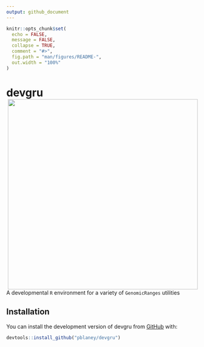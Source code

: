 ```yaml
---
output: github_document
---
```


<!-- README.md is generated from README.Rmd. Please edit that file -->

```r
knitr::opts_chunk$set(
  echo = FALSE,
  message = FALSE,
  collapse = TRUE,
  comment = "#>",
  fig.path = "man/figures/README-",
  out.width = "100%"
)
```

# devgru <img src="man/figures/devgru_logo.png" align="right" width="500" />

<!-- badges: start -->
<!-- badges: end -->

A developmental `R` environment for a variety of `GenomicRanges` utilities

## Installation

You can install the development version of devgru from [GitHub](https://github.com/) with:

``` r
devtools::install_github("pblaney/devgru")
```
